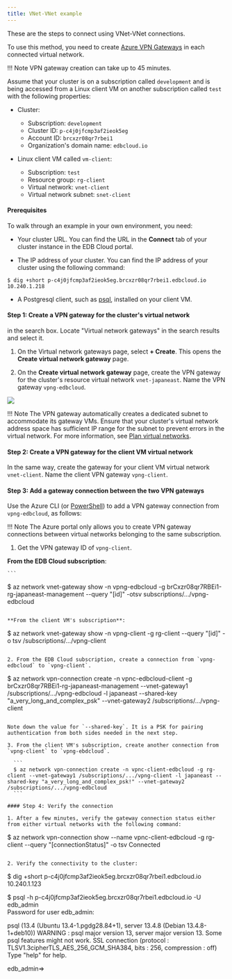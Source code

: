 ```yaml
---
title: VNet-VNet example
---
```


    
These are the steps to connect using VNet-VNet connections. 

To use this method, you need to create [Azure VPN Gateways](https://docs.microsoft.com/en-us/azure/vpn-gateway/vpn-gateway-about-vpngateways) in each connected virtual network.  

!!! Note
    VPN gateway creation can take up to 45 minutes. 

Assume that your cluster is on a subscription called `development` and is being accessed from a Linux client VM on another subscription called `test` with the following properties:

- Cluster:
  - Subscription: `development`
  - Cluster ID: `p-c4j0jfcmp3af2ieok5eg` 
  - Account ID: `brcxzr08qr7rbei1` 
  - Organization's domain name: `edbcloud.io` 


- Linux client VM called `vm-client`:
  - Subscription: `test`
  - Resource group: `rg-client`
  - Virtual network: `vnet-client`
  - Virtual network subnet: `snet-client`

#### Prerequisites

To walk through an example in your own environment, you need:

- Your cluster URL. You can find the URL in the **Connect** tab of your cluster instance in the EDB Cloud portal.
 
- The IP address of your cluster. You can find the IP address of your cluster using the following command:

 ```
 $ dig +short p-c4j0jfcmp3af2ieok5eg.brcxzr08qr7rbei1.edbcloud.io 
 10.240.1.218
 ```
 
- A Postgresql client, such as [psql](https://www.postgresql.org/download/), installed on your client VM.

#### Step 1: Create a VPN gateway for the cluster's virtual network
  in the search box. Locate "Virtual network gateways" in the search results and select it.

1. On the Virtual network gateways page, select **+ Create**. This opens the **Create virtual network gateway** page.

1. On the **Create virtual network gateway** page, create the VPN gateway for the cluster's resource virtual network `vnet-japaneast`. Name the VPN gateway `vpng-edbcloud`.

 ![](../images/image8.png)

!!! Note
    The VPN gateway automatically creates a dedicated subnet to accommodate its gateway VMs. Ensure that your cluster's virtual network address space has sufficient IP range for the subnet to prevent errors in the virtual network. For more information, see [Plan virtual networks](https://docs.microsoft.com/en-us/azure/virtual-network/virtual-network-vnet-plan-design-arm#subnets).

#### Step 2: Create a VPN gateway for the client VM virtual network

In the same way, create the gateway for your client VM virtual network `vnet-client`. Name the client VPN gateway `vpng-client`.

#### Step 3: Add a gateway connection between the two VPN gateways

Use the Azure CLI (or [PowerShell](https://docs.microsoft.com/en-us/azure/vpn-gateway/vpn-gateway-vnet-vnet-rm-ps)) to add a VPN gateway connection from `vpng-edbcloud`, as follows:

!!! Note
    The Azure portal only allows you to create VPN gateway connections between virtual networks belonging to the same subscription.

1. Get the VPN gateway ID of `vpng-client`.

 **From the EDB Cloud subscription**:

    ```
   $ az network vnet-gateway show -n vpng-edbcloud -g brCxzr08qr7RBEi1-rg-japaneast-management --query "[id]" -otsv
   subscriptions/.../vpng-edbcloud
   ```

 **From the client VM's subscription**:

   ```
   $ az network vnet-gateway show -n vpng-client -g rg-client --query "[id]" -o tsv
   /subscriptions/.../vpng-client
   ```

2. From the EDB Cloud subscription, create a connection from `vpng-edbcloud` to `vpng-client`.

  ```
  $ az network vpn-connection create -n vpnc-edbcloud-client -g brCxzr08qr7RBEi1-rg-japaneast-management --vnet-gateway1 /subscriptions/.../vpng-edbcloud -l japaneast --shared-key "a_very_long_and_complex_psk" \--vnet-gateway2 /subscriptions/.../vpng-client

  ```

 Note down the value for `--shared-key`. It is a PSK for pairing authentication from both sides needed in the next step.

3. From the client VM's subscription, create another connection from `vpng-client` to `vpng-ebdcloud`.

    ```
    $ az network vpn-connection create -n vpnc-client-edbcloud -g rg-client --vnet-gateway1 /subscriptions/.../vpng-client -l japaneast --shared-key "a_very_long_and_complex_psk!" --vnet-gateway2 /subscriptions/.../vpng-edbcloud
    ```

#### Step 4: Verify the connection

1. After a few minutes, verify the gateway connection status either from either virtual networks with the following command:

 ```
 $ az network vpn-connection show --name vpnc-client-edbcloud -g rg-client --query "[connectionStatus]" -o tsv
Connected
 ```

2. Verify the connectivity to the cluster:

 ```
 $ dig +short p-c4j0jfcmp3af2ieok5eg.brcxzr08qr7rbei1.edbcloud.io 
 10.240.1.123 
       
 $ psql -h p-c4j0jfcmp3af2ieok5eg.brcxzr08qr7rbei1.edbcloud.io -U edb_admin      
 Password for user edb_admin: 
 
 psql (13.4 (Ubuntu 13.4-1.pgdg28.84+1), server 13.4.8 (Debian 13.4.8-1+deb10)) 
 WARNING : psql major version 13, server major version 13. Some psql features might not work. 
 SSL connection (protocol : TLSV1.3cipherTLS_AES_256_GCM_SHA384, bits : 256, compression : off) Type "help" for help. 
 
 edb_admin=>
 
 ```

